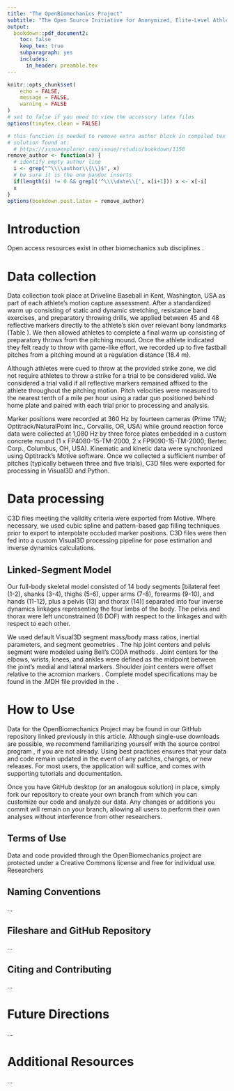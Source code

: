 ```yaml
---
title: "The OpenBiomechanics Project"
subtitle: "The Open Source Initiative for Anonymized, Elite-Level Athletic Motion Capture Data"
output: 
  bookdown::pdf_document2:
    toc: false
    keep_tex: true
    subparagraph: yes
    includes:
      in_header: preamble.tex
---
```


```r
knitr::opts_chunk$set(
	echo = FALSE,
	message = FALSE,
	warning = FALSE
)
# set to false if you need to view the accessory latex files
options(tinytex.clean = FALSE)

# this function is needed to remove extra author block in compiled tex doc
# solution found at:
  # https://issueexplorer.com/issue/rstudio/bookdown/1158
remove_author <- function(x) {
  # identify empty author line
  i <- grep("^\\\\author\\{\\}$", x)
  # be sure it is the one pandoc inserts
  if(length(i) != 0 && grepl('^\\\\date\\{', x[i+1])) x <- x[-i]
  x
}
options(bookdown.post.latex = remove_author)
```

\pagenumbering{gobble}
\begin{center}
Keywords: open access, baseball, pitching
\end{center}

\bigskip
\bigskip
\linenumbers
\doublespacing
\begin{abstract}
Interest in quantifying human movement, particularly in elite sport, increases with each passing year. However, analysis of sport biomechanics data has traditionally been restricted to academic laboratories and professional sport organizations. A public sport biomechanics resource would democratize access to human movement data and accelerate progress and innovation for the sport biomechanics field as a whole. In this paper, we introduce \href{www.openbiomechanics.org}{\textbf{\textit{The OpenBiomechanics Project}}}, an initiative started by \href{https://www.drivelinebaseball.com/research/}{\textbf{\textit{Driveline Baseball Research \& Development}}} to provide free, elite-level, research grade motion capture data to the general public for independent individual exploration and analysis. We begin by providing raw and processed data from a sample of 100 baseball pitchers. We then discuss future directions within baseball, expansion to other sports and athletic movements, and outline supporting documentation and additional resources.
\end{abstract}

\newpage
# Introduction

Open access resources exist in other biomechanics sub disciplines \cite{camargo2021comprehensive, erdemir2016open}. 

# Data collection

Data collection took place at Driveline Baseball in Kent, Washington, USA as part of each athlete's motion capture assessment. After a standardized warm up consisting of static and dynamic stretching, resistance band exercises, and preparatory throwing drills, we applied between 45 and 48 reflective markers directly to the athlete's skin over relevant bony landmarks (Table \ref{tbl:marker_set}). We then allowed athletes to complete a final warm up consisting of preparatory throws from the pitching mound. Once the athlete indicated they felt ready to throw with game-like effort, we recorded up to five fastball pitches from a pitching mound at a regulation distance (18.4 m). 

Although athletes were cued to throw at the provided strike zone, we did not require athletes to throw a strike for a trial to be considered valid. We considered a trial valid if all reflective markers remained affixed to the athlete throughout the pitching motion. Pitch velocities were measured to the nearest tenth of a mile per hour using a radar gun positioned behind home plate and paired with each trial prior to processing and analysis.

Marker positions were recorded at 360 Hz by fourteen cameras (Prime 17W; Optitrack/NaturalPoint Inc., Corvallis, OR, USA) while ground reaction force data were collected at 1,080 Hz by three force plates embedded in a custom concrete mound (1 x FP4080-15-TM-2000, 2 x FP9090-15-TM-2000; Bertec Corp., Columbus, OH, USA). Kinematic and kinetic data were synchronized using Optitrack's Motive software. Once we collected a sufficient number of pitches (typically between three and five trials), C3D files were exported for processing in Visual3D and Python.

\begin{table}[h]
\centering
\begin{threeparttable}
\begin{tabular}{C{0.25\textwidth}C{0.375\textwidth}R{0.375\textwidth}}
\toprule
\multicolumn{1}{c}{Abbreviation} & \multicolumn{1}{c}{Rigid Body} & \multicolumn{1}{c}{Description} \\
\cline{1-3}
C7 & Thorax & Seventh cervical vertebrae \\
CLAV & Thorax & Jugular notch \\
LANK & Left shank, left foot & Left ankle lateral malleolus \\
LASI & Pelvis & Left anterior superior iliac spine \\
LBAK\tnote{a} & Thorax & Left scapular inferior angle \\
LBHD & Head & Left, posterior \\
LELB & Left upper arm, left forearm & Left lateral humeral epicondyle \\
LFHD & Head & Left, anterior \\
LFIN & Left hand & Third metacarpophalangeal joint \\
LFRM & Left forearm & Left forearm \\
LHEE & Left foot & Heel \\
LIC\tnote{a} & Pelvis & Left iliac crest \\
LKNE & Left thigh, left shank & Left lateral femoral condyle \\
LMANK & Left shank, left foot & Left ankle medial malleolus \\
LMELB & Left upper arm, left forearm & Left medial humeral epicondyle \\
LMKNE & Left thigh, left shank & Left medial femoral condyle\\
LPSI & Pelvis & Left posterior superior iliac spine \\
LSHO & Left upper arm & Left acromial plateau \\
LTHI & Left thigh & Left thigh \\
LTIB & Left shank & Left shank \\
LTOE & Left foot & Left second metatarsophalangeal joint \\
LUPA & Left upper arm & Left upper arm \\
LWRA & Left forearm, left hand & Left radial styloid \\
LWRB & Left forearm, left hand & Left ulnar styloid \\
RANK & Right shank, right foot & Right ankle lateral malleolus\\
RASI & Pelvis & Right anterior superior iliac spine \\
RBAK & Thorax & Right scapular inferior angle \\
RBHD & Head & Right, posterior \\
RELB & Right upper arm, right forearm & Right lateral humeral epicondyle \\
RFHD & Head & Right, anterior \\
RFIN & Right hand & Third metacarpophalangeal joint \\
RFRM & Right forearm & Right forearm \\
RHEE & Right foot & Right heel \\
RIC\tnote{a} & Pelvis & Right iliac crest \\
RKNE & Right thigh, right shank & Right lateral femoral condyle \\
RMANK & Right shank, right foot & Right ankle medial malleolus \\
RMELB & Right upper arm, right forearm & Right medial humeral epicondyle \\
RMKNE & Right thigh, right shank & Right medial femoral condyle\\
RPSI & Pelvis & Right posterior superior iliac spine \\
RSHO & Right upper arm & Right acromial plateau \\
RTHI & Right thigh & Right thigh \\
RTIB & Right shank & Right shank \\
RTOE & Right foot & Right second metatarsophalangeal joint \\
RUPA & Right upper arm & Right upper arm \\
RWRA & Right forearm, right hand & Right radial styloid \\
RWRB & Right forearm, right hand & Right ulnar styloid \\
STRN & Thorax & Xiphoid Process \\
T10 & Thorax & Tenth thoracic vertebrae \\
\hhline{===}
\end{tabular}
\begin{tablenotes}[flushleft]
\scriptsize{
\item[a] Left back and iliac crest markers were removed from our marker set in 2021. Therefore, LBAK/LIC/RIC markers may not be present in all C3D files
}
\end{tablenotes}
\end{threeparttable}
\label{tbl:markerset}
\end{table}

# Data processing

C3D files meeting the validity criteria were exported from Motive. Where necessary, we used cubic spline and pattern-based gap filling techniques prior to export to interpolate occluded marker positions. C3D files were then fed into a custom Visual3D processing pipeline for pose estimation and inverse dynamics calculations.

## Linked-Segment Model

Our full-body skeletal model consisted of 14 body segments [bilateral feet (1-2), shanks (3-4), thighs (5-6), upper arms (7-8), forearms (9-10), and hands (11-12), plus a pelvis (13) and thorax (14)] separated into four inverse dynamics linkages representing the four limbs of the body. The pelvis and thorax were left unconstrained (6 DOF) with respect to the linkages and with respect to each other. 

We used default Visual3D segment mass/body mass ratios, inertial parameters, and segment geometries \cite{dempster1955space, hanavan1964mathematical}. The hip joint centers and pelvis segment were modeled using Bell's CODA methods \cite{bell1989prediction, bell1990comparison}. Joint centers for the elbows, wrists, knees, and ankles were defined as the midpoint between the joint's medial and lateral markers. Shoulder joint centers were offset relative to the acromion markers \cite{schmidt1999marker}. Complete model specifications may be found in the .MDH file provided in the \href{https://github.com/drivelineresearch/openbiomechanics/tree/main/baseball_pitching/code/v3d/model}{\textbf{\textit{OBP GitHub repository}}}.

# How to Use

Data for the OpenBiomechanics Project may be found in our GitHub repository linked previously in this article. Although single-use downloads are possible, we recommend familiarizing yourself with the source control program \textit{git}, if you are not already. Using \textit{git} best practices ensures that your data and code remain updated in the event of any patches, changes, or new releases. For most users, the application \href{https://desktop.github.com/}{\textit{\textbf{GitHub Desktop}}} will suffice, and comes with supporting tutorials and documentation.

Once you have GitHub desktop (or an analogous \textit{git} solution) in place, simply fork our repository to create your own branch from which you can customize our code and analyze our data. Any changes or additions you commit will remain on your branch, allowing all users to perform their own analyses without interference from other researchers.

## Terms of Use

Data and code provided through the OpenBiomechanics project are protected under a Creative Commons license and free for individual use. Researchers 

## Naming Conventions

...

## Fileshare and GitHub Repository

...

## Citing and Contributing

...

# Future Directions

...

# Additional Resources

...

<!----------------------------------------------------------References--->

\newpage
\singlespacing
\addcontentsline{toc}{section}{References}
\bibliographystyle{plain-custom}
\bibliography{openBiomech}